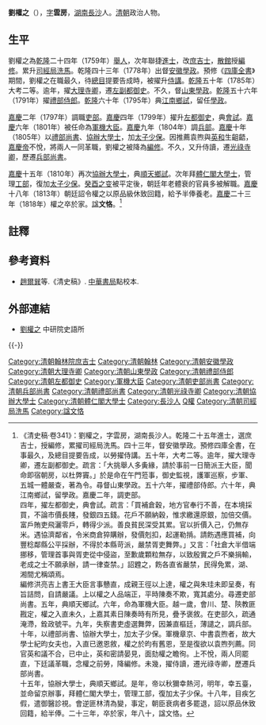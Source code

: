 {{Otheruses|other=名为刘文恪的其他人物|刘文恪}}

'''劉權之'''（{{bd|1739年||1818年|catIdx=C程}}），[[表字|字]]'''雲房'''，[[湖南|湖南]][[長沙|長沙]]人。[[清朝|清朝]]政治人物。

==生平==
劉權之為[[乾隆|乾隆]]二十四年（1759年）[[舉人|舉人]]，次年聯捷[[進士|進士]]，改[[庶吉士|庶吉士]]，[[散館|散館]]授[[編修|編修]]。累升[[司經局|司經局]][[洗馬|洗馬]]。乾隆四十三年（1778年）出督[[安徽|安徽]][[學政|學政]]。預修《[[四庫全書|四庫全書]]》期間，劉權之在職最久，待[[總目|總目]]提要告成時，被擢升[[侍講|侍講]]。[[乾隆|乾隆]]五十年（1785年）大考二等。逾年，擢[[大理寺卿|大理寺卿]]，遷[[左副都御史|左副都御史]]。不久，督[[山東|山東]][[學政|學政]]。[[乾隆|乾隆]]五十六年（1791年）擢[[禮部侍郎|禮部侍郎]]。[[乾隆|乾隆]]六十年（1795年）典[[江南|江南]][[鄉試|鄉試]]，留任[[學政|學政]]。

[[嘉慶|嘉慶]]二年（1797年）調職[[吏部|吏部]]。[[嘉慶|嘉慶]]四年（1799年）擢升[[左都御史|左都御史]]，典[[會試|會試]]。[[嘉慶|嘉慶]]六年（1801年）被任命為[[軍機大臣|軍機大臣]]。[[嘉慶|嘉慶]]九年（1804年）調[[兵部|兵部]]。[[嘉慶|嘉慶]]十年（1805年）以[[禮部尚書|禮部尚書]]、[[協辦大學士|協辦大學士]]，加[[太子少保|太子少保]]。因推薦袁煦與[[英和|英和]]生齟齬，[[嘉慶帝|嘉慶帝]]不悅，將兩人一同革職，劉權之被降為[[編修|編修]]。不久，又升侍讀，遷[[光祿寺卿|光祿寺卿]]，歷遷[[兵部尚書|兵部尚書]]。

[[嘉慶|嘉慶]]十五年（1810年）再次[[協辦大學士|協辦大學士]]，典[[順天|順天]][[鄉試|鄉試]]。次年拜[[體仁閣|體仁閣]][[大學士|大學士]]，管理[[工部|工部]]，復加[[太子少保|太子少保]]。[[癸酉之变|癸酉之变]]被平定後，朝廷年老體衰的官員多被解職。[[嘉慶|嘉慶]]十八年（1813年）朝廷詔令權之以原品級休致回籍，給予半俸養老。[[嘉慶|嘉慶]]二十三年（1818年）權之卒於家。[[諡|諡]]'''文恪'''。<ref>《清史稿·卷341》：劉權之，字雲房，湖南長沙人。乾隆二十五年進士，選庶吉士，授編修，累擢司經局洗馬。四十三年，督安徽學政。預修四庫全書，在事最久，及總目提要告成，以勞擢侍講。五十年，大考二等。逾年，擢大理寺卿，遷左副都御史。疏言：「大挑舉人多夤緣，請於事前一日簡派王大臣，聞命即宿朝房，以杜弊竇。」於是命在午門蒞事，御史監視，護軍巡察，步軍、五城一體嚴查，著為令。尋督山東學政。五十六年，擢禮部侍郎。六十年，典江南鄉試，留學政。嘉慶二年，調吏部。<br>四年，擢左都御史，典會試。疏言：「買補倉穀，地方官奉行不善，在本境採買，不論市價長賤，發銀四五錢。花戶不願納穀，惟求繳還原銀，加倍交價。富戶賄吏飛灑零戶，轉得少派。善良貧民深受其累。官以折價入己，仍無存米。遇協濟鄰省，令米商倉猝購辦，發價剋扣，起運勒掯。請飭遇應買補，向豐稔鄰縣公平採辦，不得於本縣苛派，嚴禁胥吏舞弊。」又言：「社倉大半借端挪移，管理首事與胥吏從中侵盜，至歉歲顆粒無存，以致殷實之戶不樂捐輸，老成之士不願承辦，請一律查禁。」詔韙之，飭各直省嚴禁，民得免累，湖、湘間尤稱頌焉。<br>編修洪亮吉上書王大臣言事戇直，成親王徑以上達，權之與朱珪未即呈奏，有旨詰問，自請嚴議。上以權之人品端正，平時陳奏不欺，寬其處分。尋遷吏部尚書。五年，典順天鄉試。六年，命為軍機大臣。越一歲，會川、楚、陝教匪戡定，權之入直未久，上嘉其素日陳奏時有所見，疊予褒敘。在吏部久，疏通淹滯，銓政號平。九年，失察書吏虛選舞弊，因兼直樞廷，薄譴之，調兵部。十年，以禮部尚書、協辦大學士，加太子少保。軍機章京、中書袁煦者，故大學士紀昀女夫也，入直已邀恩敘，權之於昀有舊恩，至是復欲以袁煦列薦。同官英和議不合，已中止，英和密請晏見，面劾權之瞻徇。上不悅，兩人同罷直，下廷議革職，念權之前勞，降編修。未幾，擢侍讀，遷光祿寺卿，歷遷兵部尚書。<br>十五年，協辦大學士，典順天鄉試。是年，帝以秋獮幸熱河，明年，幸五臺，並命留京辦事，拜體仁閣大學士，管理工部，復加太子少保。十八年，目疾乞假，遣御醫診視。會逆匪林清為變，事定，朝臣衰病者多罷退，詔以原品休致回籍，給半俸。二十三年，卒於家，年八十，諡文恪。</ref>

==註釋==
{{reflist}}

==參考資料==
*[[趙爾巽|趙爾巽]]等.《清史稿》. [[中華書局|中華書局]]點校本.

==外部連結==
*[http://npmhost.npm.gov.tw/ttscgi2/ttsquery?0:0:npmauac:TM%3D%BCB%C5v%A4%A7 劉權之] {{Wayback|url=http://npmhost.npm.gov.tw/ttscgi2/ttsquery?0:0:npmauac:TM%3D%BCB%C5v%A4%A7 |date=20200415213452 }} 中研院史語所

{{-}}
{{start box}}
{{s-off}}
{{succession box|[[朱珪_(清朝)|朱珪]]|[[費淳|費淳]]|[[清朝吏部尚书列表#吏部汉尚书|吏部漢尚書]]|<small>嘉慶四年十月壬辰－嘉慶九年六月戊辰<br>（1799年11月4日－1804年7月17日）</small>}}
{{succession box|[[費淳|費淳]]|[[陳大文|陳大文]]|[[清朝兵部尚书列表#兵部漢尚書|兵部漢尚書]]|<small>嘉慶九年六月戊辰－嘉慶十年二月辛未<br>（1804年7月17日－1805年3月17日）</small>}}
{{succession box|[[紀昀|紀昀]]|[[王懿修|王懿修]]|[[清朝礼部尚书列表#礼部汉尚书|禮部漢尚書]]|<small>嘉慶十年二月辛未－嘉慶十年閏六月壬午<br>（1805年3月17日－1805年7月26日）</small>}}
{{succession box|[[鄒炳泰|鄒炳泰]]|[[劉鐶之|劉鐶之]]|[[清朝兵部尚书列表#兵部漢尚書|兵部漢尚書]]|<small>嘉慶十二年正月丙午－嘉慶十六年五月辛巳<br>（1807年2月10日－1811年6月24日）</small>}}
{{end box}}

{{乾隆二十五年庚辰科殿試金榜}}
{{DEFAULTSORT:Liu劉}}
[[Category:清朝翰林院庶吉士|Category:清朝翰林院庶吉士]]
[[Category:清朝翰林|Category:清朝翰林]]
[[Category:清朝安徽學政|Category:清朝安徽學政]]
[[Category:清朝大理寺卿|Category:清朝大理寺卿]]
[[Category:清朝山東學政|Category:清朝山東學政]]
[[Category:清朝禮部侍郎|Category:清朝禮部侍郎]]
[[Category:清朝左都御史|Category:清朝左都御史]]
[[Category:軍機大臣|Category:軍機大臣]]
[[Category:清朝吏部尚書|Category:清朝吏部尚書]]
[[Category:清朝兵部尚書|Category:清朝兵部尚書]]
[[Category:清朝禮部尚書|Category:清朝禮部尚書]]
[[Category:清朝光祿寺卿|Category:清朝光祿寺卿]]
[[Category:清朝協辦大學士|Category:清朝協辦大學士]]
[[Category:清朝體仁閣大學士|Category:清朝體仁閣大學士]]
[[Category:長沙人|Category:長沙人]]
[[Category:劉姓|Q權]]
[[Category:清朝司經局洗馬|Category:清朝司經局洗馬]]
[[Category:諡文恪|Category:諡文恪]]